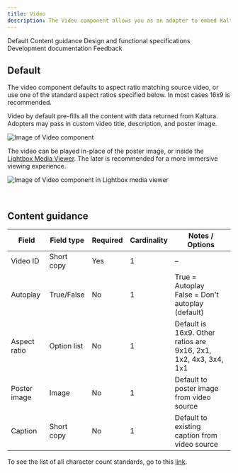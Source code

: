 ```yaml
---
title: Video
description: The Video component allows you as an adopter to embed Kaltura videos from the media center in various ways throughout a page.
---
```



<ComponentDescription name="Video" type="ui" />

<AnchorLinks>

<AnchorLink>Default</AnchorLink>
<AnchorLink>Content guidance</AnchorLink>
<AnchorLink>Design and functional specifications</AnchorLink>
<AnchorLink>Development documentation</AnchorLink>
<AnchorLink>Feedback</AnchorLink>

</AnchorLinks>

## Default

The video component defaults to aspect ratio matching source video, or use one of the standard aspect ratios specified below. In most cases 16x9 is recommended.

Video by default pre-fills all the content with data returned from Kaltura. Adopters may pass in custom video title, description, and poster image.

<Row>
<Column colMd={8} colLg={8}>

![Image of Video component](../../images/component/video-player/video-player-default.jpg)

</Column>
</Row>

The video can be played in-place of the poster image, or inside the [Lightbox Media Viewer](./lightbox-media-viewer). The later is recommended for a more immersive viewing experience.

![Image of Video component in Lightbox media viewer](../../images/component/lightbox-media-viewer/lightbox-media-viewer-use-case-07.jpg)

<br />

## Content guidance

| Field        | Field type  | Required | Cardinality | Notes / Options                                                 |
| ------------ | ----------- | -------- | ----------- | --------------------------------------------------------------- |
| Video ID     | Short copy  | Yes      | 1           | –                                                               |
| Autoplay     | True/False  | No       | 1           | True = Autoplay<br/>False = Don't autoplay (default)            |
| Aspect ratio | Option list | No       | 1           | Default is 16x9. Other ratios are 9x16, 2x1, 1x2, 4x3, 3x4, 1x1 |
| Poster image | Image       | No       | 1           | Default to poster image from video source                       |
| Caption      | Short copy  | No       | 1           | Default to existing caption from video source                   |

To see the list of all character count standards, go to this <a href="https://github.com/carbon-design-system/carbon-for-ibm-dotcom-website/wiki/Character-count-standards" target="_blank" rel="noreferrer noopener nofollow">link</a>.

<ComponentFooter name="Video" type="ui" />
